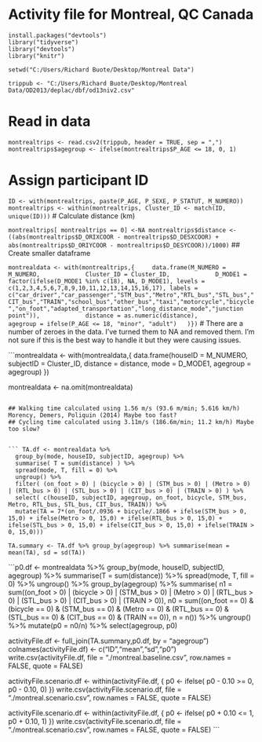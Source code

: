 # Activity file for Montreal, QC Canada

```install.packages("tidyverse")
install.packages("devtools")
library("tidyverse")
library("devtools")
library("knitr")
```
```getwd()
setwd("C:/Users/Richard Buote/Desktop/Montreal Data")

trippub <- "C:/Users/Richard Buote/Desktop/Montreal Data/OD2013/deplac/dbf/od13niv2.csv"
```

# Read in data

```montrealtrips <- read.csv2(trippub, header = TRUE, sep = ",")
montrealtrips$agegroup <- ifelse(montrealtrips$P_AGE <= 18, 0, 1)
```

# Assign participant ID

```ID <- with(montrealtrips, paste(P_AGE, P_SEXE, P_STATUT, M_NUMERO))
montrealtrips <- within(montrealtrips, Cluster_ID <- match(ID, unique(ID)))
```
# Calculate distance (km)

```montrealtrips[ montrealtrips == 0] <-NA
montrealtrips$distance <- ((abs(montrealtrips$D_ORIXCOOR - montrealtrips$D_DESXCOOR) + abs(montrealtrips$D_ORIYCOOR - montrealtrips$D_DESYCOOR))/1000)
```
## Create smaller dataframe

```montrealdata <- with(montrealtrips,{
    data.frame(M_NUMERO = M_NUMERO,
            Cluster_ID = Cluster_ID,
            D_MODE1 = factor(ifelse(D_MODE1 %in% c(18), NA, D_MODE1), levels = c(1,2,3,4,5,6,7,8,9,10,11,12,13,14,15,16,17), labels = c("car_driver","car_passenger","STM_bus","Metro","RTL_bus","STL_bus","CIT_bus","TRAIN","school_bus","other_bus","taxi","motorcycle","bicycle","on_foot","adapted_transportation","long_distance_mode","junction point")),
            distance = as.numeric(distance),
            agegroup = ifelse(P_AGE <= 18, "minor", "adult")
  )})
```
# There are a number of zeroes in the data. I've turned them to NA and removed them. I'm not sure if this is the best way to handle it but they were causing issues.

```montrealdata <- with(montrealdata,{
  data.frame(houseID = M_NUMERO, subjectID = Cluster_ID, distance = distance, mode = D_MODE1, agegroup = agegroup)
})

montrealdata <- na.omit(montrealdata)
```

## Walking time calculated using 1.56 m/s (93.6 m/min; 5.616 km/h) Morency, Demers, Poliquin (2014) Maybe too fast?
## Cycling time calculated using 3.11m/s (186.6m/min; 11.2 km/h) Maybe too slow?


``` TA.df <- montrealdata %>%
  group_by(mode, houseID, subjectID, agegroup) %>%
  summarise( T = sum(distance) ) %>%
  spread(mode, T, fill = 0) %>%
  ungroup() %>%
  filter( (on_foot > 0) | (bicycle > 0) | (STM_bus > 0) | (Metro > 0) | (RTL_bus > 0) | (STL_bus > 0) | (CIT_bus > 0) | (TRAIN > 0) ) %>%
  select( c(houseID, subjectID, agegroup, on_foot, bicycle, STM_bus, Metro, RTL_bus, STL_bus, CIT_bus, TRAIN)) %>%
  mutate(TA = 7*(on_foot/.0936 + bicycle/.1866 + ifelse(STM_bus > 0, 15,0) + ifelse(Metro > 0, 15,0) + ifelse(RTL_bus > 0, 15,0) + ifelse(STL_bus > 0, 15,0) + ifelse(CIT_bus > 0, 15,0) + ifelse(TRAIN > 0, 15,0)))
```

```TA.summary <- TA.df %>% group_by(agegroup) %>% summarise(mean = mean(TA), sd = sd(TA))
```

```p0.df <- montrealdata %>%
  group_by(mode, houseID, subjectID, agegroup) %>%
  summarise(T = sum(distance)) %>%
  spread(mode, T, fill = 0) %>%
  ungroup() %>%
  group_by(agegroup) %>%
  summarise( n1 = sum((on_foot > 0) | (bicycle > 0) | (STM_bus > 0) | (Metro > 0) | (RTL_bus > 0) | (STL_bus > 0) | (CIT_bus > 0) | (TRAIN > 0)), n0 = sum((on_foot == 0) & (bicycle == 0) & (STM_bus == 0) & (Metro == 0) & (RTL_bus == 0) & (STL_bus == 0) & (CIT_bus == 0) & (TRAIN == 0)), n = n()) %>%
  ungroup() %>%
  mutate(p0 = n0/n) %>%
  select(agegroup, p0)

activityFile.df <- full_join(TA.summary,p0.df, by = "agegroup")
colnames(activityFile.df) <- c("ID","mean","sd","p0")
write.csv(activityFile.df, file = "./montreal.baseline.csv", row.names = FALSE, quote = FALSE)

activityFile.scenario.df <- within(activityFile.df, {
  p0 <- ifelse( p0 - 0.10 >= 0, p0 - 0.10, 0)
})
write.csv(activityFile.scenario.df, file = "./montreal.scenario.csv", row.names = FALSE, quote = FALSE)

activityFile.scenario.df <- within(activityFile.df, {
  p0 <- ifelse( p0 + 0.10 <= 1, p0 + 0.10, 1)
})
write.csv(activityFile.scenario.df, file = "./montreal.scenario.csv", row.names = FALSE, quote = FALSE)
```


